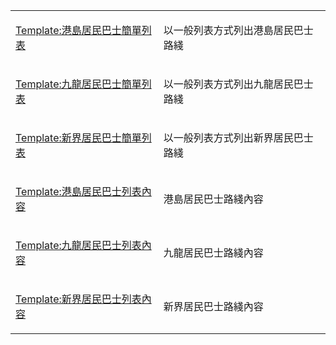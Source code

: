 {| class="wikitable" style="border: 2px solid black"
|-
| [[Template:港島居民巴士簡單列表]] || 以一般列表方式列出港島居民巴士路綫
|-
| [[Template:九龍居民巴士簡單列表]] || 以一般列表方式列出九龍居民巴士路綫
|-
| [[Template:新界居民巴士簡單列表]] || 以一般列表方式列出新界居民巴士路綫
|- style="border-top: 2px solid black"
| [[Template:港島居民巴士列表內容]] || 港島居民巴士路綫內容
|-
| [[Template:九龍居民巴士列表內容]] || 九龍居民巴士路綫內容
|-
| [[Template:新界居民巴士列表內容]] || 新界居民巴士路綫內容
|}